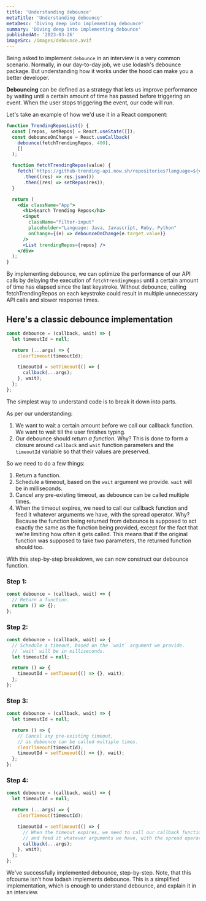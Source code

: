 ```yaml
---
title: 'Understanding debounce'
metaTitle: 'Understanding debounce'
metaDesc: 'Diving deep into implementing debounce'
summary: 'Diving deep into implementing debounce'
publishedAt: '2023-03-26'
imageSrc: /images/debounce.avif
---
```


<CustomAvatar />

Being asked to implement `debounce` in an interview is a very common scenario. Normally, in our day-to-day job, we use lodash's debounce package. But understanding how it works under the hood can make you a better developer.

**Debouncing** can be defined as a strategy that lets us improve performance by waiting until a certain amount of time has passed before triggering an event. When the user stops triggering the event, our code will run.

Let's take an example of how we'd use it in a React component:

```jsx showLineNumbers title="TrendingReposList.js"
function TrendingReposList() {
  const [repos, setRepos] = React.useState([]);
  const debounceOnChange = React.useCallback(
    debounce(fetchTrendingRepos, 400),
    []
  );

  function fetchTrendingRepos(value) {
    fetch(`https://github-trending-api.now.sh/repositories?language=${value}`)
      .then((res) => res.json())
      .then((res) => setRepos(res));
  }

  return (
    <div className="App">
      <h1>Search Trending Repos</h1>
      <input
        className="filter-input"
        placeholder="Language: Java, Javascript, Ruby, Python"
        onChange={(e) => debounceOnChange(e.target.value)}
      />
      <List trendingRepos={repos} />
    </div>
  );
}
```

By implementing debounce, we can optimize the performance of our API calls by delaying the execution of `fetchTrendingRepos` until a certain amount of time has elapsed since the last keystroke. Without debounce, calling fetchTrendingRepos on each keystroke could result in multiple unnecessary API calls and slower response times.

## Here's a classic debounce implementation

```js showLineNumbers title="debounce.js" {1-3,4}
const debounce = (callback, wait) => {
  let timeoutId = null;

  return (...args) => {
    clearTimeout(timeoutId);

    timeoutId = setTimeout(() => {
      callback(...args);
    }, wait);
  };
};
```

The simplest way to understand code is to break it down into parts.

As per our understanding:

1. We want to wait a certain amount before we call our callback function. We want to wait till the user finishes typing.
2. Our debounce should _return a function_. Why? This is done to form a closure around `callback` and `wait` function parameters and the `timeoutId` variable so that their values are preserved.

So we need to do a few things:

1. Return a function.
2. Schedule a timeout, based on the `wait` argument we provide. `wait` will be in milliseconds.
3. Cancel any pre-existing timeout, as debounce can be called multiple times.
4. When the timeout expires, we need to call our callback function and feed it whatever arguments we have, with the spread operator. Why? Because the function being returned from debounce is supposed to act exactly the same as the function being provided, except for the fact that we're limiting how often it gets called. This means that if the original function was supposed to take two parameters, the returned function should too.

With this step-by-step breakdown, we can now construct our debounce function.

### Step 1:

```js
const debounce = (callback, wait) => {
  // Return a function.
  return () => {};
};
```

### Step 2:

```js showLineNumbers {4, 7}
const debounce = (callback, wait) => {
  // Schedule a timeout, based on the `wait` argument we provide.
  // `wait` will be in milliseconds.
  let timeoutId = null;

  return () => {
    timeoutId = setTimeout(() => {}, wait);
  };
};
```

### Step 3:

```js {7}
const debounce = (callback, wait) => {
  let timeoutId = null;

  return () => {
    // Cancel any pre-existing timeout,
    // as debounce can be called multiple times.
    clearTimeout(timeoutId);
    timeoutId = setTimeout(() => {}, wait);
  };
};
```

### Step 4:

```js showLineNumbers {4, 10}
const debounce = (callback, wait) => {
  let timeoutId = null;

  return (...args) => {
    clearTimeout(timeoutId);

    timeoutId = setTimeout(() => {
      // When the timeout expires, we need to call our callback function
      // and feed it whatever arguments we have, with the spread operator
      callback(...args);
    }, wait);
  };
};
```

We've successfully implemented debounce, step-by-step. Note, that this ofcourse isn't how lodash implements debounce. This is a simplified implementation, which is enough to understand debounce, and explain it in an interview.
